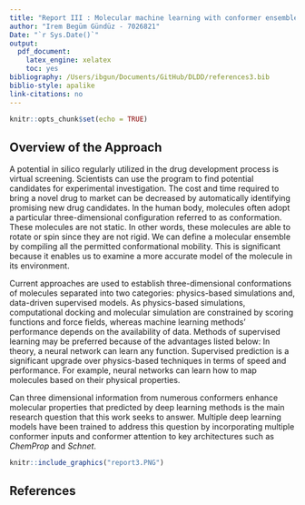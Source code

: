 ```yaml
---
title: "Report III : Molecular machine learning with conformer ensembles"
author: "Irem Begüm Gündüz - 7026821"
Date: "`r Sys.Date()`"
output:
  pdf_document:
    latex_engine: xelatex
    toc: yes
bibliography: /Users/ibgun/Documents/GitHub/DLDD/references3.bib
biblio-style: apalike
link-citations: no
---
```


```r
knitr::opts_chunk$set(echo = TRUE)
```

## Overview of the Approach 

A potential in silico regularly utilized in the drug development process is virtual screening. Scientists can use the program to find potential candidates for experimental investigation. The cost and time required to bring a novel drug to market can be decreased by automatically identifying promising new drug candidates. In the human body, molecules often adopt a particular three-dimensional configuration referred to as conformation. These molecules are not static. In other words, these molecules are able to rotate or spin since they are not rigid. We can define a molecular ensemble by compiling all the permitted conformational mobility. This is significant because it enables us to examine a more accurate model of the molecule in its environment. 

Current approaches are used to establish three-dimensional conformations of molecules separated into two categories: physics-based simulations and, data-driven supervised models. As physics-based simulations, computational docking and molecular simulation are constrained by scoring functions and force fields, whereas machine learning methods' performance depends on the availability of data. Methods of supervised learning may be preferred because of the advantages listed below: In theory, a neural network can learn any function. Supervised prediction is a significant upgrade over physics-based techniques in terms of speed and performance. For example, neural networks can learn how to map molecules based on their physical properties. 

Can three dimensional information from numerous conformers enhance molecular properties that predicted by deep learning methods is the main research question that this work seeks to answer. Multiple deep learning models have been trained to address this question by incorporating multiple conformer inputs and conformer attention to key architectures such as *ChemProp* and *Schnet*.

```r
knitr::include_graphics("report3.PNG")
```


## References